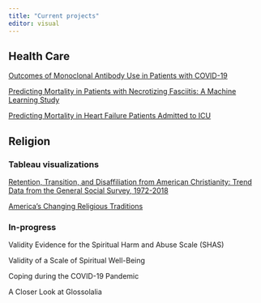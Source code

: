 ```yaml
---
title: "Current projects"
editor: visual
---
```


## Health Care

[Outcomes of Monoclonal Antibody Use in Patients with COVID-19](http://mabs.jackhuber.org)

[Predicting Mortality in Patients with Necrotizing Fasciitis: A Machine Learning Study](http://necrotizingfasciitis.jackhuber.org)

[Predicting Mortality in Heart Failure Patients Admitted to ICU](http://mortality.jackhuber.org)

## Religion

### Tableau visualizations

[Retention, Transition, and Disaffiliation from American Christianity: Trend Data from the General Social Survey, 1972-2018](https://public.tableau.com/views/RetentionTransitionandDisaffilationinAmericanChristianity/Title?:language=en-US&:sid=&:redirect=auth&:display_count=n&:origin=viz_share_link)

[America's Changing Religious Traditions](https://public.tableau.com/views/AmericasChangingReligiousTraditions/AdultTraditions?:language=en-US&:sid=&:redirect=auth&:display_count=n&:origin=viz_share_link)

### In-progress

Validity Evidence for the Spiritual Harm and Abuse Scale (SHAS)
<!-- [Validity Evidence for the Spiritual Harm and Abuse Scale (SHAS)](https://spiritual-abuse.jackhuber.org) -->

Validity of a Scale of Spiritual Well-Being
<!-- [Validity of a Scale of Spiritual Well-Being](http://spiritual-well-being.jackhuber.org) -->

Coping during the COVID-19 Pandemic
<!-- [Prayer as Spiritual Coping during the COVID-19 Pandemic](https://covid-prayer.jackhuber.org/) -->

A Closer Look at Glossolalia
<!-- [A Closer Look at Glossolalia](https://tongues.jackhuber.org/) -->
